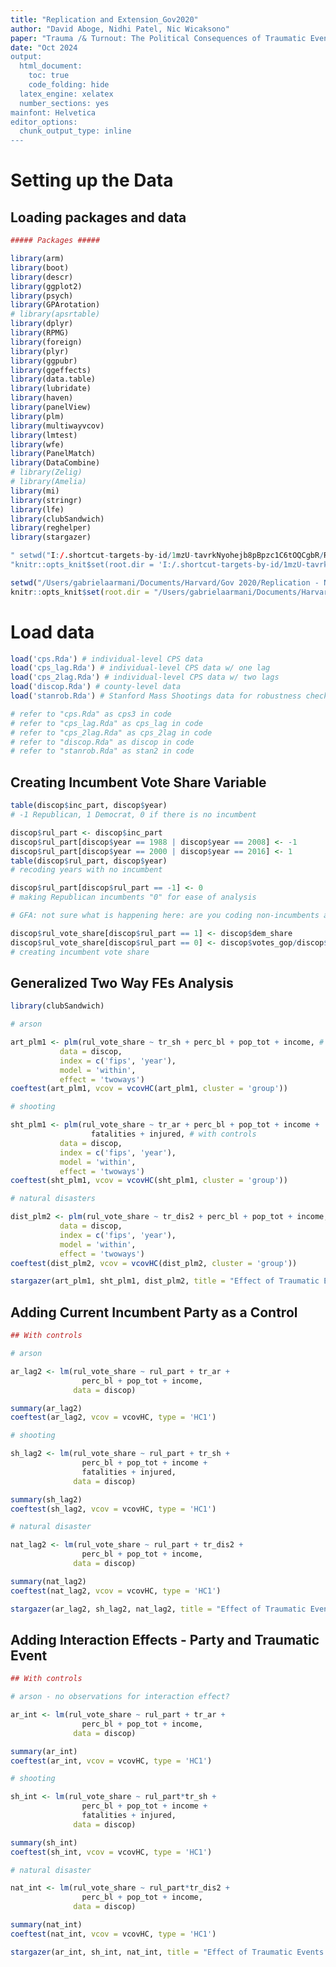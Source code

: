 ```yaml
---
title: "Replication and Extension_Gov2020"
author: "David Aboge, Nidhi Patel, Nic Wicaksono"
paper: "Trauma /& Turnout: The Political Consequences of Traumatic Events"
date: "Oct 2024
output:
  html_document:
    toc: true
    code_folding: hide
  latex_engine: xelatex
  number_sections: yes
mainfont: Helvetica
editor_options: 
  chunk_output_type: inline
---
```


# Setting up the Data {.tabset}

## Loading packages and data

```r

##### Packages #####

library(arm)
library(boot)
library(descr)
library(ggplot2)
library(psych)
library(GPArotation)
# library(apsrtable)
library(dplyr)
library(RPMG)
library(foreign)
library(plyr)
library(ggpubr)
library(ggeffects)
library(data.table)
library(lubridate)
library(haven)
library(panelView)
library(plm)
library(multiwayvcov) 
library(lmtest)
library(wfe)
library(PanelMatch)
library(DataCombine)
# library(Zelig)
# library(Amelia)
library(mi)
library(stringr)
library(lfe)
library(clubSandwich)
library(reghelper)
library(stargazer)

" setwd("I:/.shortcut-targets-by-id/1mzU-tavrkNyohejb8pBpzc1C6tOQCgbR/Replication Project/Marsh 2022 - Voting and Trauma/replication files") # set working directory "
"knitr::opts_knit$set(root.dir = 'I:/.shortcut-targets-by-id/1mzU-tavrkNyohejb8pBpzc1C6tOQCgbR/Replication Project/Marsh 2022 - Voting and Trauma/replication files') "

setwd("/Users/gabrielaarmani/Documents/Harvard/Gov 2020/Replication - Nidhi et al/Trauma Replication files")
knitr::opts_knit$set(root.dir = "/Users/gabrielaarmani/Documents/Harvard/Gov 2020/Replication - Nidhi et al/Trauma Replication files")
```

# Load data

```r

load('cps.Rda') # individual-level CPS data
load('cps_lag.Rda') # individual-level CPS data w/ one lag
load('cps_2lag.Rda') # individual-level CPS data w/ two lags
load('discop.Rda') # county-level data
load('stanrob.Rda') # Stanford Mass Shootings data for robustness check

# refer to "cps.Rda" as cps3 in code
# refer to "cps_lag.Rda" as cps_lag in code
# refer to "cps_2lag.Rda" as cps_2lag in code
# refer to "discop.Rda" as discop in code
# refer to "stanrob.Rda" as stan2 in code

```


## Creating Incumbent Vote Share Variable

```r

table(discop$inc_part, discop$year)
# -1 Republican, 1 Democrat, 0 if there is no incumbent 

discop$rul_part <- discop$inc_part
discop$rul_part[discop$year == 1988 | discop$year == 2008] <- -1
discop$rul_part[discop$year == 2000 | discop$year == 2016] <- 1
table(discop$rul_part, discop$year)
# recoding years with no incumbent

discop$rul_part[discop$rul_part == -1] <- 0 
# making Republican incumbents "0" for ease of analysis 

# GFA: not sure what is happening here: are you coding non-incumbents and Rep incumbents both as 0?

discop$rul_vote_share[discop$rul_part == 1] <- discop$dem_share 
discop$rul_vote_share[discop$rul_part == 0] <- discop$votes_gop/discop$votes_tot
# creating incumbent vote share


```


## Generalized Two Way FEs Analysis 

```r

library(clubSandwich)

# arson

art_plm1 <- plm(rul_vote_share ~ tr_sh + perc_bl + pop_tot + income, # with controls
           data = discop,
           index = c('fips', 'year'),
           model = 'within',
           effect = 'twoways')
coeftest(art_plm1, vcov = vcovHC(art_plm1, cluster = 'group')) 

# shooting

sht_plm1 <- plm(rul_vote_share ~ tr_ar + perc_bl + pop_tot + income +
                  fatalities + injured, # with controls
           data = discop,
           index = c('fips', 'year'),
           model = 'within',
           effect = 'twoways')
coeftest(sht_plm1, vcov = vcovHC(sht_plm1, cluster = 'group'))

# natural disasters

dist_plm2 <- plm(rul_vote_share ~ tr_dis2 + perc_bl + pop_tot + income, # with controls
           data = discop,
           index = c('fips', 'year'),
           model = 'within',
           effect = 'twoways')
coeftest(dist_plm2, vcov = vcovHC(dist_plm2, cluster = 'group'))

stargazer(art_plm1, sht_plm1, dist_plm2, title = "Effect of Traumatic Events on Ruling Party Vote Share, County Level", dep.var.caption = "Incumbent Presidential Party Vote Share", dep.var.labels = "", covariate.labels = c("Black Arson", "Mass Shootings", "Natural Disasters", "Pct. Population, Black", "Total Population", "Median HH Income", "Fatalities, Shootings", "Injuries, Shootings"))

```


## Adding Current Incumbent Party as a Control 

``` r


## With controls

# arson

ar_lag2 <- lm(rul_vote_share ~ rul_part + tr_ar +
                perc_bl + pop_tot + income,
              data = discop)

summary(ar_lag2) 
coeftest(ar_lag2, vcov = vcovHC, type = 'HC1')

# shooting

sh_lag2 <- lm(rul_vote_share ~ rul_part + tr_sh +
                perc_bl + pop_tot + income + 
                fatalities + injured,
              data = discop)

summary(sh_lag2) 
coeftest(sh_lag2, vcov = vcovHC, type = 'HC1')

# natural disaster

nat_lag2 <- lm(rul_vote_share ~ rul_part + tr_dis2 + 
                perc_bl + pop_tot + income,
              data = discop)

summary(nat_lag2) 
coeftest(nat_lag2, vcov = vcovHC, type = 'HC1')

stargazer(ar_lag2, sh_lag2, nat_lag2, title = "Effect of Traumatic Events on Ruling Party Vote Share, County Level, with Incumbent Party Control Variable", dep.var.caption = "Incumbent Presidential Party Vote Share", dep.var.labels = "", covariate.labels = c("Incumbent Party,\\\\ 1 = Democratic", "Black Arson",  "Mass Shootings", "Natural Disasters", "Pct. Population, Black", "Total Population", "Median HH Income", "Fatalities, Shootings", "Injuries, Shootings"))

```

## Adding Interaction Effects - Party and Traumatic Event

``` r


## With controls

# arson - no observations for interaction effect?

ar_int <- lm(rul_vote_share ~ rul_part + tr_ar +
                perc_bl + pop_tot + income,
              data = discop)

summary(ar_int) 
coeftest(ar_int, vcov = vcovHC, type = 'HC1')

# shooting

sh_int <- lm(rul_vote_share ~ rul_part*tr_sh +
                perc_bl + pop_tot + income + 
                fatalities + injured,
              data = discop)

summary(sh_int) 
coeftest(sh_int, vcov = vcovHC, type = 'HC1')

# natural disaster

nat_int <- lm(rul_vote_share ~ rul_part*tr_dis2 + 
                perc_bl + pop_tot + income,
              data = discop)

summary(nat_int) 
coeftest(nat_int, vcov = vcovHC, type = 'HC1')

stargazer(ar_int, sh_int, nat_int, title = "Effect of Traumatic Events on Ruling Party Vote Share, County Level, with Incumbent Party Control Variable", dep.var.caption = "Incumbent Presidential Party Vote Share", dep.var.labels = "", covariate.labels = c("Incumbent Party,\\\\ 1 = Democratic", "Black Arson",  "Mass Shootings", "Natural Disasters", "Pct. Population, Black", "Total Population", "Median HH Income", "Fatalities, Shootings", "Injuries, Shootings", "Inc. Party x Shootings", "Inc. Party x Disaster"))


```
